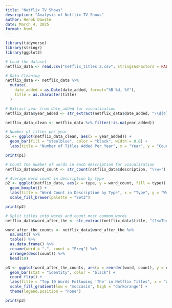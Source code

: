 ```yaml
---
title: "Netflix TV Shows"
description: "Analysis of Netflix TV Shows"
author: Henok Dawite
date: March 4, 2025
format: html
---
```


```r
library(tidyverse)
library(stringr)
library(ggplot2)

# Load the dataset
netflix_data <- read.csv("netflix_titles 2.csv", stringsAsFactors = FALSE)

# Data Cleaning
netflix_data <- netflix_data %>%
  mutate(
    date_added = as.Date(date_added, format="%B %d, %Y"),
    title = as.character(title)
  )
```

```r
# Extract year from date_added for visualization
netflix_data$year_added <- str_extract(netflix_data$date_added, "\\d{4}")

netflix_data_clean <- netflix_data %>% filter(!is.na(year_added))

# Number of titles per year
p1 <- ggplot(netflix_data_clean, aes(x = year_added)) +
  geom_bar(fill = "steelblue", color = "black", width = 0.8) +
  labs(title = "Number of Titles Added Per Year", x = "Year", y = "Count")

print(p1)
```

```r
# Count the number of words in each description for visualization
netflix_data$word_count <- str_count(netflix_data$description, "\\w+")

# Average word count in description by type
p2 <- ggplot(netflix_data, aes(x = type, y = word_count, fill = type)) +
  geom_boxplot() +
  labs(title = "Word Count in Description by Type", x = "Type", y = "Word Count") +
  scale_fill_brewer(palette = "Set3")

print(p2)
```

```r
# Split titles into words and count most common words
netflix_data$word_after_the <- str_extract(netflix_data$title, "(?<=The )\\w+")

word_after_the_counts <- netflix_data$word_after_the %>%
  na.omit() %>%                 
  table() %>%                   
  as.data.frame() %>%
  rename(word = ".", count = "Freq") %>%
  arrange(desc(count)) %>%
  head(10)                             

p3 <- ggplot(word_after_the_counts, aes(x = reorder(word, count), y = count, fill = count)) +
  geom_bar(stat = "identity", color = "black") +
  coord_flip() +
  labs(title = "Top 10 Words Following 'The' in Netflix Titles", x = "Word", y = "Count") +
  scale_fill_gradient(low = "moccasin", high = "darkorange") +
  theme(legend.position = "none") 

print(p3)
```
